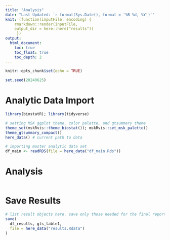 ```yaml
---
title: "Analysis"
date: "Last Updated: `r format(Sys.Date(), format = '%B %d, %Y')`"
knit: (function(inputFile, encoding) {
    rmarkdown::render(inputFile, 
    output_dir = here::here("results"))
     })
output:
  html_document:
    toc: true
    toc_float: true
    toc_depth: 2
---
```


```r
knitr::opts_chunk$set(echo = TRUE)

set.seed(20240625)
```

# Analytic Data Import

```r
library(biostatR); library(tidyverse)

# setting MSK ggplot theme, color palette, and gtsummary theme
theme_set(mskRvis::theme_biostat()); mskRvis::set_msk_palette()
theme_gtsummary_compact()
here_data() # current path to data

# importing master analytic data set
df_main <- readRDS(file = here_data("df_main.Rds"))
```


# Analysis

```r

```

# Save Results

```r
# list result objects here. save only those needed for the final report
save(
  df_results, gts_table1,
  file = here_data("results.Rdata")
)
```
